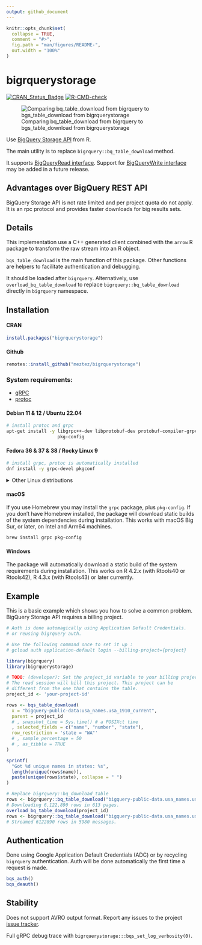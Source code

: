 ```yaml
---
output: github_document
---
```


<!-- README.md is generated from README.Rmd. Please edit that file -->

```r
knitr::opts_chunk$set(
  collapse = TRUE,
  comment = "#>",
  fig.path = "man/figures/README-",
  out.width = "100%"
)
```

# bigrquerystorage

<!-- badges: start -->
[![CRAN_Status_Badge](http://www.r-pkg.org/badges/version/bigrquerystorage)](https://cran.r-project.org/package=bigrquerystorage)
[![R-CMD-check](https://github.com/meztez/bigrquerystorage/actions/workflows/R-CMD-check.yaml/badge.svg)](https://github.com/meztez/bigrquerystorage/actions/workflows/R-CMD-check.yaml)
<!-- badges: end -->

![Comparing bq_table_download from bigrquery to bgs_table_download from bigrquerystorage](./docs/bigrquerystorage.gif)

Use [BigQuery Storage API](https://cloud.google.com/bigquery/docs/reference/storage/rpc/google.cloud.bigquery.storage.v1) from R.  

The main utility is to replace `bigrquery::bq_table_download` method.  

It supports [BigQueryRead interface](https://cloud.google.com/bigquery/docs/reference/storage/rpc/google.cloud.bigquery.storage.v1#bigqueryread).
Support for [BigQueryWrite interface](https://cloud.google.com/bigquery/docs/reference/storage/rpc/google.cloud.bigquery.storage.v1#bigquerywrite) may be added in a future release.

## Advantages over BigQuery REST API

BigQuery Storage API is not rate limited and per project quota do not apply. It is an rpc protocol
and provides faster downloads for big results sets.

## Details

This implementation use a C++ generated client combined with the `arrow` R package to transform
the raw stream into an R object.

`bqs_table_download` is the main function of this package. Other functions are helpers to
facilitate authentication and debugging.

It should be loaded after
`bigrquery`. Alternatively, use `overload_bq_table_download` to replace
`bigrquery::bq_table_download` directly in `bigrquery` namespace.

## Installation

#### CRAN
``` r
install.packages("bigrquerystorage")
```

#### Github
```r
remotes::install_github("meztez/bigrquerystorage")
```

### System requirements:
- [gRPC](https://github.com/grpc/grpc)
- [protoc](https://github.com/protocolbuffers/protobuf)

#### Debian 11 & 12 / Ubuntu 22.04

```sh
# install protoc and grpc
apt-get install -y libgrpc++-dev libprotobuf-dev protobuf-compiler-grpc \
                   pkg-config
```

#### Fedora 36 & 37 & 38 / Rocky Linux 9

```sh
# install grpc, protoc is automatically installed
dnf install -y grpc-devel pkgconf
```

<details><summary>Other Linux distributions</summary>

Please
[let us know](https://github.com/meztez/bigrquerystorage/issues/new/choose)
if these instructions do not work any more.

##### Alpine Linux

```sh
apk add grpc-dev protobuf-dev re2-dev c-ares-dev
```

Alpine Linux 3.19 and Edge do not work currently, because the
installation of the arrow package fails.

##### Debian 10

Needs the buster-backports repository.

```sh
echo "deb https://deb.debian.org/debian buster-backports main" >> \
    /etc/apt/sources.list.d/backports.list && \
    apt-get update && \
apt-get install -y 'libgrpc\+\+-dev'/buster-backports \
    protobuf-compiler-grpc/buster-backports \
    libprotobuf-dev/buster-backports \
    protobuf-compiler/buster-backports pkg-config
```
##### OpenSUSE

In OpenSUSE 15.4 and 15.5 the version of the grpc package is tool old,
so installation fails. You can potentially compile a newer version of
grpc from source.

##### Ubuntu 20.04

In Ubuntu 20.04 the version of the grpc package is tool old,
so installation fails. You can potentially compile a newer version of
grpc from source.

##### CentOS 7 & 8 / RHEL 7 & 8

These distros do not have a grpc package. You can potentially compile
grpc from source.

</details>

#### macOS

If you use Homebrew you may install the `grpc` package, plus
`pkg-config`. If you don't have Homebrew installed, the package will
download static builds of the system dependencies during installation.
This works with macOS Big Sur, or later, on Intel and Arm64 machines.

```sh
brew install grpc pkg-config
```

#### Windows

The package will automatically download a static build of the system
requirements during installation. This works on R 4.2.x (with Rtools40
or Rtools42), R 4.3.x (with Rtools43) or later currently.

## Example

This is a basic example which shows you how to solve a common problem. BigQuery Storage API requires
a billing project.

```r

# Auth is done automagically using Application Default Credentials.
# or reusing bigrquery auth.

# Use the following command once to set it up :
# gcloud auth application-default login --billing-project={project}

library(bigrquery)
library(bigrquerystorage)

# TODO: (developer): Set the project_id variable to your billing project.
# The read session will bill this project. This project can be
# different from the one that contains the table.
project_id <- 'your-project-id'

rows <- bqs_table_download(
  x = "bigquery-public-data:usa_names.usa_1910_current",
  parent = project_id
  # , snapshot_time = Sys.time() # a POSIXct time
  , selected_fields = c("name", "number", "state"),
  row_restriction = 'state = "WA"'
  # , sample_percentage = 50
  # , as_tibble = TRUE
)

sprintf(
  "Got %d unique names in states: %s",
  length(unique(rows$name)),
  paste(unique(rows$state), collapse = " ")
)

# Replace bigrquery::bq_download_table
rows <- bigrquery::bq_table_download("bigquery-public-data.usa_names.usa_1910_current")
# Downloading 6,122,890 rows in 613 pages.
overload_bq_table_download(project_id)
rows <- bigrquery::bq_table_download("bigquery-public-data.usa_names.usa_1910_current")
# Streamed 6122890 rows in 5980 messages.
```

## Authentication

Done using Google Application Default Credentials (ADC) or by recycling
`bigrquery` authentication. Auth will be done automatically the first time
a request is made.

```r
bqs_auth()
bqs_deauth()
```

## Stability

Does not support AVRO output format. Report any issues to the project [issue tracker](https://github.com/meztez/bigrquerystorage/issues/new/choose).

Full gRPC debug trace with `bigrquerystorage:::bqs_set_log_verbosity(0)`.
